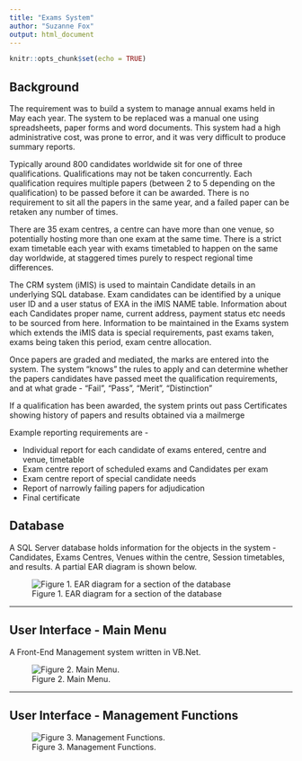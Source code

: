 ```yaml
---
title: "Exams System"
author: "Suzanne Fox"
output: html_document
---
```


```r
knitr::opts_chunk$set(echo = TRUE)
```
## Background

The requirement was to build a system to manage annual exams held in May each year. The system to be replaced was a manual one
using spreadsheets, paper forms and word documents. This system had a high administrative cost, was prone to error, and it was 
very difficult to produce summary reports.

Typically around 800 candidates worldwide sit for one of three qualifications. Qualifications may not be taken concurrently.
Each qualification requires multiple papers (between 2 to 5 depending on the qualification) to be passed before it can be awarded.
There is no requirement to sit all the papers in the same year, and a failed paper can be retaken any number of times. 

There are 35 exam centres, a centre can have more than one venue, so potentially hosting more than one exam at the same time. 
There is a strict exam timetable each year with exams timetabled to happen on the same day worldwide, at staggered 
times purely to respect regional time differences.

The CRM system (iMIS) is used to maintain Candidate details in an underlying SQL database. Exam candidates can be identified by 
a unique user ID and a user status of EXA in the iMIS NAME table. Information about each Candidates proper name, current address,
payment status etc needs to be sourced from here. Information to be maintained in the Exams system which extends the iMIS data
is special requirements, past exams taken, exams being taken this period, exam centre allocation.

Once papers are graded and mediated, the marks are entered into the system. The system "knows" the rules to apply and can determine 
whether the papers candidates have passed meet the qualification requirements, and at what grade - "Fail", "Pass", "Merit", "Distinction" 

If a qualification has been awarded, the system prints out pass Certificates showing history of papers and results obtained via a mailmerge

Example reporting requirements are -

- Individual report for each candidate of exams entered, centre and venue, timetable
- Exam centre report of scheduled exams and Candidates per exam
- Exam centre report of special candidate needs
- Report of narrowly failing papers for adjudication
- Final certificate

## Database
A SQL Server database holds information for the objects in the system - Candidates, Exams Centres, Venues within the centre, Session timetables, and results. A partial EAR diagram is shown below. 

![Figure 1. EAR diagram for a section of the database](Exams-EAR.jpg)

<hr size="15">

## User Interface - Main Menu
A Front-End Management system written in VB.Net.
 
![Figure 2. Main Menu.](Exams-FrontScreen.jpg)

<hr size="15">

## User Interface - Management Functions

![Figure 3. Management Functions.](Exams-Functions.jpg)
